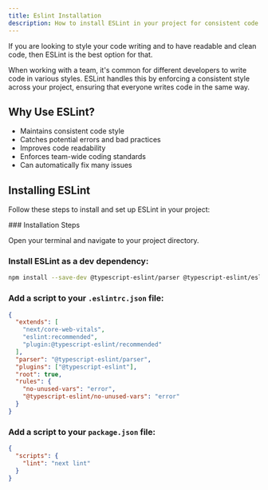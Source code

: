 ```yaml
---
title: Eslint Installation
description: How to install ESLint in your project for consistent code styling.
---
```


If you are looking to style your code writing and to have readable and clean code, then ESLint is the best option for that.

When working with a team, it's common for different developers to write code in various styles. ESLint handles this by enforcing a consistent style across your project, ensuring that everyone writes code in the same way.

## Why Use ESLint?

- Maintains consistent code style
- Catches potential errors and bad practices
- Improves code readability
- Enforces team-wide coding standards
- Can automatically fix many issues

## Installing ESLint

Follow these steps to install and set up ESLint in your project:

<Steps>
### Installation Steps

Open your terminal and navigate to your project directory.

### Install ESLint as a dev dependency:

```bash
npm install --save-dev @typescript-eslint/parser @typescript-eslint/eslint-plugin --f
```

### Add a script to your `.eslintrc.json` file:

```json
{
  "extends": [
    "next/core-web-vitals",
    "eslint:recommended",
    "plugin:@typescript-eslint/recommended"
  ],
  "parser": "@typescript-eslint/parser",
  "plugins": ["@typescript-eslint"],
  "root": true,
  "rules": {
    "no-unused-vars": "error",
    "@typescript-eslint/no-unused-vars": "error"
  }
}
```

### Add a script to your `package.json` file:

```json
{
  "scripts": {
    "lint": "next lint"
  }
}
```

</Steps>
